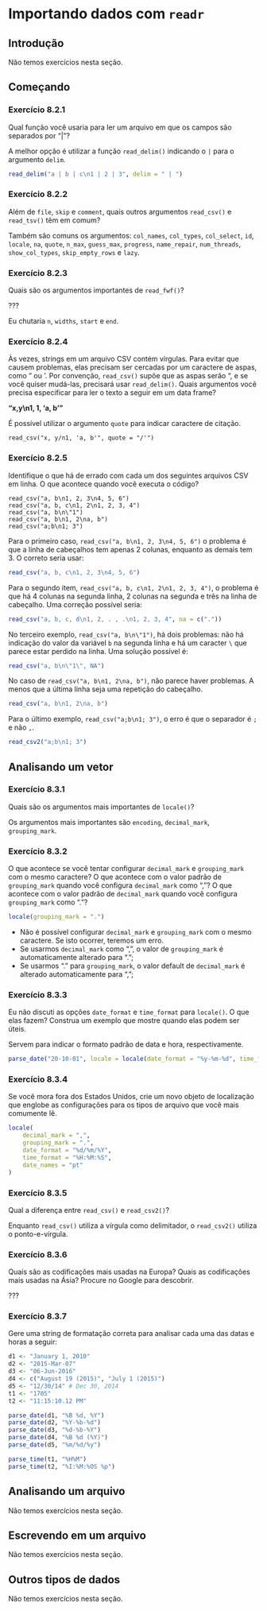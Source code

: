 # Importando dados com `readr`

## Introdução

Não temos exercícios nesta seção.

## Começando

### Exercício 8.2.1 {- #exr8-2-1}

::: {.enunciado}
Qual função você usaria para ler um arquivo em que os campos são separados por "|"?
:::

::: {.solution}
A melhor opção é utilizar a função `read_delim()` indicando o `|` para o argumento `delim`.

```r
read_delim("a | b | c\n1 | 2 | 3", delim = " | ")
```

:::

### Exercício 8.2.2 {- #exr8-2-2}

::: {.enunciado}
Além de `file`, `skip` e `comment`, quais outros argumentos `read_csv()` e `read_tsv()` têm em comum?
:::

::: {.solution}
Também são comuns os argumentos: `col_names`, `col_types`, `col_select`, `id`, `locale`, `na`, `quote`, `n_max`, `guess_max`, `progress`, `name_repair`, `num_threads`, `show_col_types`, `skip_empty_rows` e `lazy`.
:::

### Exercício 8.2.3 {- #exr8-2-3}

::: {.enunciado}
Quais são os argumentos importantes de `read_fwf()`?
:::

::: {.solution}
???

Eu chutaria `n`, `widths`, `start` e `end`.
:::

### Exercício 8.2.4 {- #exr8-2-4}

::: {.enunciado}
Às vezes, strings em um arquivo CSV contém vírgulas. Para evitar que causem problemas, elas precisam ser cercadas por um caractere de aspas, como " ou '. Por convenção, `read_csv()` supõe que as aspas serão ", e se você quiser mudá-las, precisará usar `read_delim()`. Quais argumentos você precisa especificar para ler o texto a seguir em um data frame?

**"x,y\\n1, 1, 'a, b'"**

:::

::: {.solution}
É possível utilizar o argumento `quote` para indicar caractere de citação.

```
read_csv("x, y/n1, 'a, b'", quote = "/'")
```

:::

### Exercício 8.2.5 {- #exr8-2-5}

::: {.enunciado}
Identifique o que há de errado com cada um dos seguintes arquivos CSV em linha. O que acontece quando você executa o código?

```
read_csv("a, b\n1, 2, 3\n4, 5, 6")
read_csv("a, b, c\n1, 2\n1, 2, 3, 4")
read_csv("a, b\n\"1")
read_csv("a, b\n1, 2\na, b")
read_csv("a;b\n1; 3")
```
:::

::: {.solution}
Para o primeiro caso, `read_csv("a, b\n1, 2, 3\n4, 5, 6")` o problema é que a linha de cabeçalhos tem apenas 2 colunas, enquanto as demais tem 3. O correto seria usar:

```r
read_csv("a, b, c\n1, 2, 3\n4, 5, 6")
```

Para o segundo item, `read_csv("a, b, c\n1, 2\n1, 2, 3, 4")`, o problema é que há 4 colunas na segunda linha, 2 colunas na segunda e três na linha de cabeçalho. Uma correção possível seria:

```r
read_csv("a, b, c, d\n1, 2, . , .\n1, 2, 3, 4", na = c("."))
```

No terceiro exemplo, `read_csv("a, b\n\"1")`, há dois problemas: não há indicação do valor da variável `b` na segunda linha e há um caracter `\` que parece estar perdido na linha. Uma solução possível é:

```r
read_csv("a, b\n\"1\", NA")
```

No caso de `read_csv("a, b\n1, 2\na, b")`, não parece haver problemas. A menos que a última linha seja uma repetição do cabeçalho.

```r
read_csv("a, b\n1, 2\na, b")
```

Para o último exemplo, `read_csv("a;b\n1; 3")`, o erro é que o separador é `;` e não `,`.

```r
read_csv2("a;b\n1; 3")
```

:::

## Analisando um vetor

### Exercício 8.3.1 {- #exr8-3-1}

::: {.enunciado}
Quais são os argumentos mais importantes de `locale()`?
:::

::: {.solution}
Os argumentos mais importantes são `encoding`, `decimal_mark`, `grouping_mark`.
:::

### Exercício 8.3.2 {- #exr8-3-2}

::: {.enunciado}
O que acontece se você tentar configurar `decimal_mark` e `grouping_mark` com o mesmo caractere? O que acontece com o valor padrão de `grouping_mark` quando você configura `decimal_mark` como ","? O que acontece com o valor padrão de `decimal_mark` quando você configura `grouping_mark` como "."?
:::

::: {.solution}
```r
locale(grouping_mark = ".")
```

- Não é possível configurar `decimal_mark` e `grouping_mark` com o mesmo caractere. Se isto ocorrer, teremos um erro.
- Se usarmos `decimal_mark` como ",", o valor de `grouping_mark` é automaticamente alterado para ".";
- Se usarmos "." para `grouping_mark`, o valor default de `decimal_mark` é alterado automaticamente para ",";
:::

### Exercício 8.3.3 {- #exr8-3-3}

::: {.enunciado}
Eu não discuti as opções `date_format` e `time_format` para `locale()`. O que elas fazem? Construa um exemplo que mostre quando elas podem ser úteis.
:::

::: {.solution}
Servem para indicar o formato padrão de data e hora, respectivamente.

```r
parse_date("20-10-01", locale = locale(date_format = "%y-%m-%d", time_format = "%h:%M:%S"))
```

:::

### Exercício 8.3.4 {- #exr8-3-4}

::: {.enunciado}
Se você mora fora dos Estados Unidos, crie um novo objeto de localização que englobe as configurações para os tipos de arquivo que você mais comumente lê.
:::

::: {.solution}
```r
locale(
    decimal_mark = ",",
    grouping_mark = ".",
    date_format = "%d/%m/%Y",
    time_format = "%H:%M:%S",
    date_names = "pt"
)
```

:::

### Exercício 8.3.5 {- #exr8-3-5}

::: {.enunciado}
Qual a diferença entre `read_csv()` e `read_csv2()`?
:::

::: {.solution}
Enquanto `read_csv()` utiliza a vírgula como delimitador, o `read_csv2()` utiliza o ponto-e-vírgula.
:::

### Exercício 8.3.6 {- #exr8-3-6}

::: {.enunciado}
Quais são as codificações mais usadas na Europa? Quais as codificações mais usadas na Ásia? Procure no Google para descobrir.
:::

::: {.solution}
???
:::

### Exercício 8.3.7 {- #exr8-3-7}

::: {.enunciado}
Gere uma string de formatação correta para analisar cada uma das datas e horas a seguir:

```r
d1 <- "January 1, 2010"
d2 <- "2015-Mar-07"
d3 <- "06-Jun-2016"
d4 <- c("August 19 (2015)", "July 1 (2015)")
d5 <- "12/30/14" # Dec 30, 2014
t1 <- "1705"
t2 <- "11:15:10.12 PM"
```
:::

::: {.solution}
```r
parse_date(d1, "%B %d, %Y")
parse_date(d2, "%Y-%b-%d")
parse_date(d3, "%d-%b-%Y")
parse_date(d4, "%B %d (%Y)")
parse_date(d5, "%m/%d/%y")

parse_time(t1, "%H%M")
parse_time(t2, "%I:%M:%OS %p")
```
:::

## Analisando um arquivo

Não temos exercícios nesta seção.

## Escrevendo em um arquivo

Não temos exercícios nesta seção.

## Outros tipos de dados

Não temos exercícios nesta seção.